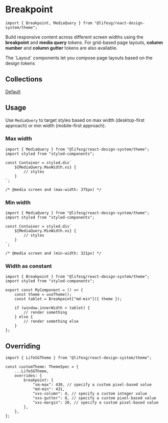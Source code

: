 
<Meta title="Foundations/Breakpoint/Introduction" />

# Breakpoint

```tsx
import { Breakpoint, MediaQuery } from "@lifesg/react-design-system/theme";
```

Build responsive content across different screen widths using the **breakpoint**
and **media query** tokens. For grid-based page layouts, **column number** and
**column gutter** tokens are also available.

<DocInfo storybookPath="/docs/core-layout--docs">
    The `Layout` components let you compose page layouts based on the design
    tokens
</DocInfo>

## Collections

[Default](/docs/foundations-breakpoint-default--docs)

## Usage

Use `MediaQuery` to target styles based on max width (desktop-first approach) or
min width (mobile-first approach).

### Max width

```tsx
import { MediaQuery } from "@lifesg/react-design-system/theme";
import styled from "styled-components";

const Container = styled.div`
    ${MediaQuery.MaxWidth.xs} {
        // styles
    }
`;

/* @media screen and (max-width: 375px) */
```

### Min width

```tsx
import { MediaQuery } from "@lifesg/react-design-system/theme";
import styled from "styled-components";

const Container = styled.div`
    ${MediaQuery.MinWidth.xs} {
        // styles
    }
`;

/* @media screen and (min-width: 321px) */
```

### Width as constant

```tsx
import { Breakpoint } from "@lifesg/react-design-system/theme";
import styled from "styled-components";

export const MyComponent = () => {
    const theme = useTheme();
    const tablet = Breakpoint["md-min"]({ theme });

    if (window.innerWidth > tablet) {
        // render something
    } else {
        // render something else
    }
};
```

## Overriding

```tsx
import { LifeSGTheme } from "@lifesg/react-design-system/theme";

const customTheme: ThemeSpec = {
    ...LifeSGTheme,
    overrides: {
        breakpoint: {
            "sm-max": 430, // specify a custom pixel-based value
            "md-min": 431,
            "xxs-column": 4, // specify a custom integer value
            "xxs-gutter": 8, // specify a custom pixel-based value
            "xxs-margin": 20, // specify a custom pixel-based value
        },
    },
};
```
